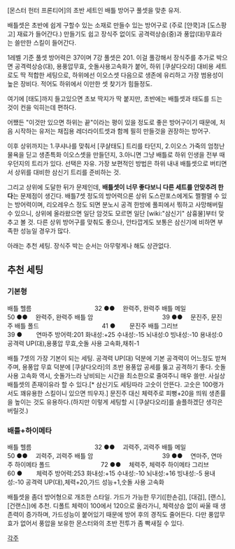 [몬스터 헌터 프론티어]의 초반 세트인 배틀 방어구 풀셋을 맞춘 유저.

배틀셋은 초반에 쉽게 구할수 있는 소재로 만들수 있는 방어구로 (주로 [얀쿡]과 [도스팡고] 재료가 들어간다.) 만들기도 쉽고 장식주 없이도 공격력상승(중)과 풍압(대)무효라는 쓸만한 스킬이 들어간다.

1레벨 기준 풀셋 방어력은 37이며 7강 풀셋은 201.
이걸 풀강해서 장식주를 추가로 박으면 공격력상승(대), 용풍압무효, 숫돌사용고속화가 붙어, 하위 [쿠샬다오라] 대비용 세트로도 딱 적합한 세팅으로, 하위에선 이오스셋 다음으로 생존에 유리하고 가장 범용성이 높은 장비다. 적어도 하위에서 이만한 셋 찾기가 힘들정도. 

여기에 [태도]까지 들고있으면 초보 딱지가 딱 붙지만, 초반에는 배틀셋과 태도를 드는것이 컨을 익히는데 편하다.

어쨌든 "이것만 있으면 하위는 끝"이라는 평이 있을 정도로 좋은 방어구이기 때문에, 처음 시작하는 유저는 채집용 레더라이트셋과 함께 필히 만들것을 권장하는 방어구. 

이후 상위까지는 1.쿠샤나를 맞춰서 [쿠샬태도] 트리를 타던지, 2.이오스 가죽의 엄청난 물욕을 딛고 생존특화 이오스셋을 만들던지, 3.아니면 그냥 배틀로 하위 인생을 전부 때우던지의 트리가 있다. 선택은 자유.
가장 보편적인 방법은 하위 내내 배틀셋으로 버티면서 상위를 대비한 삼신기 트리를 준비하는 것.

그리고 상위에 도달한 뒤가 문제인데, '''배틀셋이 너무 좋다보니 다른 세트를 안맞추려 한다'''는 문제점이 생긴다.
배틀7셋 정도의 방어력으론 상위 도스란포스에게도 쩔쩔맬 수 있는 방어력이며, 리오레우스 정도 되면 분노시 공격 한방에 풀피에서 찎하고 사망해버릴 수 있으니, 상위에 올라왔으면 일단 암것도 모르면 일단 [wiki:"삼신기" 삼흉물]부터 맞추고 볼 것.
다른 상위 방어구를 맞춰도 좋으나, 안타깝게도 보통은 삼신기에 비하면 부족한 성능일 경우가 많다.

아래는 추천 세팅. 장식주 박는 순서는 아무렇게나 해도 상관없다.

== 추천 세팅 ==
=== 기본형 ===
배틀 헬름　　　　　　　　　　 32 ●●　 완력주, 완력주
배틀 메일　　　　　　　　　　 50 ●●　 완력주, 완력주
배틀 암　　　　　　　　　　　 39 ●●　 문진주, 문진주
배틀 폴드　　　　　　　　　　 41 ●　　 문진주
배틀 그리브　　　　　　　　　 39 ●　　 연마주
방어력:201 화내성:+25 수내성:-15 뇌내성:0 빙내성:-10 용내성:0
공격력 UP(대),용풍압 무효,숫돌 사용 고속화,채취-1

배틀 7셋의 가장 기본이 되는 세팅. 공격력 UP(대) 덕분에 기본 공격력이 어느정도 받쳐주며, 용풍압 무효 덕분에 [쿠샬다오라]의 초반 용풍압 공세를 뚫고 공격하기 좋다.
숫돌사용 고속화 역시, 숫돌가느라 낭비되는 시간을 최소한으로 줄여주니 매우 쓸만. 사실상 배틀셋의 존재이유라 할 수 있다.[* 삼신기도 세팅따라 고숫이 안뜬다. 고숫은 100랭가서도 꽤유용한 스킬이니 있으면 띄우자.]
문진주 대신 체력주로 피뻥+20을 띄워 생존률을 높이는 것도 유용하다.(하지만 이렇게 세팅할 시 [쿠샬다오라]를 솔플하겠단 생각은 버릴것.) 

=== 배틀+하이메타 ===
배틀 헬름　　　　　　　　　　 32 ●●　 괴력주, 괴력주
배틀 메일　　　　　　　　　　 50 ●●　 괴력주, 괴력주
배틀 암　　　　　　　　　　　 39 ●●　 연마주, 연마주
하이메타 폴드　　　　　　　　 72 ●●　 체력주, 체력주
하이메타 그리브　　　　　　　 60 ●　　 체력주
방어력:253 화내성:+15 수내성:-10 뇌내성:+16 빙내성:-5 용내성:-10
공격력 UP(대),체력+20,가드 성능+1,숫돌 사용 고속화

배틀셋을 좀더 방어형으로 개조한 스타일. 가드가 가능한 무기([한손검], [대검], [랜스], [건랜스])에 추천.
디폴트 체력이 100에서 120으로 올라가니, 체력상승 없이 싸울 때 생존력이 증가하며, 가드성능이 붙어있기 때문에 방어 후의 경직도 줄어든다.
다만 풍압무효가 없어서 풍압을 보유한 몬스터와의 초반 전투가 좀 빡새질 수 있다. 

[[각주]]
